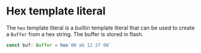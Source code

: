 # Hex template literal

The `hex` template literal is a builtin template literal that can be used to create a `Buffer` from a hex string.
The buffer is stored in flash.

```js
const buf: Buffer = hex`00 ab 12 2f 00`
```
